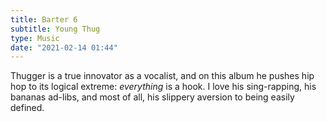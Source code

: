 ```yaml
---
title: Barter 6
subtitle: Young Thug
type: Music
date: "2021-02-14 01:44"
---
```


Thugger is a true innovator as a vocalist, and on this album he pushes hip hop to its logical extreme: _everything_ is a hook. I love his sing-rapping, his bananas ad-libs, and most of all, his slippery aversion to being easily defined.